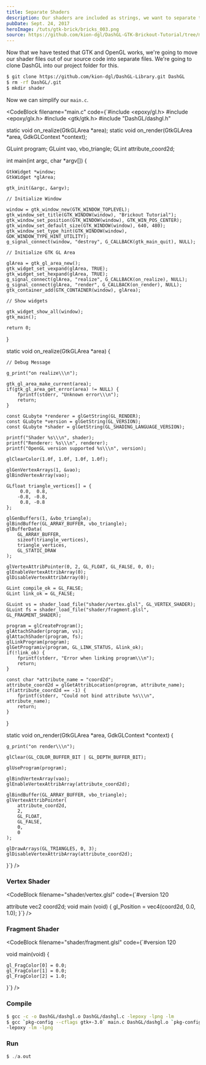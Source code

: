 ```yaml
---
title: Separate Shaders
description: Our shaders are included as strings, we want to separate them into files
pubDate: Sept. 24, 2017
heroImage: /tuts/gtk-brick/bricks_003.png
source: https://github.com/kion-dgl/DashGL-GTK-Brickout-Tutorial/tree/master/03_Separate_Shaders
---
```



Now that we have tested that GTK and OpenGL works, we're going to move our shader files out of our source code into separate files. We're going to clone DashGL into our project folder for this. 

```bash
$ git clone https://github.com/kion-dgl/DashGL-Library.git DashGL
$ rm -rf DashGL/.git
$ mkdir shader
```

Now we can simplify our `main.c`.

<CodeBlock
	filename="main.c"
	code={`#include <epoxy/gl.h>
#include <epoxy/glx.h>
#include <gtk/gtk.h>
#include "DashGL/dashgl.h"

static void on_realize(GtkGLArea *area);
static void on_render(GtkGLArea *area, GdkGLContext *context);

GLuint program;
GLuint vao, vbo_triangle;
GLint attribute_coord2d;

int main(int argc, char *argv[]) {

	GtkWidget *window;
	GtkWidget *glArea;

	gtk_init(&argc, &argv);

	// Initialize Window

	window = gtk_window_new(GTK_WINDOW_TOPLEVEL);
	gtk_window_set_title(GTK_WINDOW(window), "Brickout Tutorial");
	gtk_window_set_position(GTK_WINDOW(window), GTK_WIN_POS_CENTER);
	gtk_window_set_default_size(GTK_WINDOW(window), 640, 480);
	gtk_window_set_type_hint(GTK_WINDOW(window), GDK_WINDOW_TYPE_HINT_UTILITY);
	g_signal_connect(window, "destroy", G_CALLBACK(gtk_main_quit), NULL);

	// Initialize GTK GL Area

	glArea = gtk_gl_area_new();
	gtk_widget_set_vexpand(glArea, TRUE);
	gtk_widget_set_hexpand(glArea, TRUE);
	g_signal_connect(glArea, "realize", G_CALLBACK(on_realize), NULL);
	g_signal_connect(glArea, "render", G_CALLBACK(on_render), NULL);
	gtk_container_add(GTK_CONTAINER(window), glArea);

	// Show widgets

	gtk_widget_show_all(window);
	gtk_main();

	return 0;

}

static void on_realize(GtkGLArea *area) {

	// Debug Message

	g_print("on realize\\\n");

	gtk_gl_area_make_current(area);
	if(gtk_gl_area_get_error(area) != NULL) {
		fprintf(stderr, "Unknown error\\\n");
		return;
	}

	const GLubyte *renderer = glGetString(GL_RENDER);
	const GLubyte *version = glGetString(GL_VERSION);
	const GLubyte *shader = glGetString(GL_SHADING_LANGUAGE_VERSION);

	printf("Shader %s\\\n", shader);
	printf("Renderer: %s\\\n", renderer);
	printf("OpenGL version supported %s\\\n", version);

	glClearColor(1.0f, 1.0f, 1.0f, 1.0f);

	glGenVertexArrays(1, &vao);
	glBindVertexArray(vao);

	GLfloat triangle_vertices[] = {
		 0.0,  0.8,
		-0.8, -0.8,
		 0.8, -0.8
	};
	
	glGenBuffers(1, &vbo_triangle);
	glBindBuffer(GL_ARRAY_BUFFER, vbo_triangle);
	glBufferData(
		GL_ARRAY_BUFFER,
		sizeof(triangle_vertices),
		triangle_vertices,
		GL_STATIC_DRAW
	);

	glVertexAttribPointer(0, 2, GL_FLOAT, GL_FALSE, 0, 0);
	glEnableVertexAttribArray(0);
	glDisableVertexAttribArray(0);
	
	GLint compile_ok = GL_FALSE;
	GLint link_ok = GL_FALSE;
	
	GLuint vs = shader_load_file("shader/vertex.glsl", GL_VERTEX_SHADER);
	GLuint fs = shader_load_file("shader/fragment.glsl", GL_FRAGMENT_SHADER);
	
	program = glCreateProgram();
	glAttachShader(program, vs);
	glAttachShader(program, fs);
	glLinkProgram(program);
	glGetProgramiv(program, GL_LINK_STATUS, &link_ok);
	if(!link_ok) {
		fprintf(stderr, "Error when linking program\\\n");
		return;
	}

	const char *attribute_name = "coord2d";
	attribute_coord2d = glGetAttribLocation(program, attribute_name);
	if(attribute_coord2d == -1) {
		fprintf(stderr, "Could not bind attribute %s\\\n", attribute_name);
		return;
	}
}

static void on_render(GtkGLArea *area, GdkGLContext *context) {

	g_print("on render\\\n");

	glClear(GL_COLOR_BUFFER_BIT | GL_DEPTH_BUFFER_BIT);

	glUseProgram(program);

	glBindVertexArray(vao);
	glEnableVertexAttribArray(attribute_coord2d);

	glBindBuffer(GL_ARRAY_BUFFER, vbo_triangle);
	glVertexAttribPointer(
		attribute_coord2d,
		2,
		GL_FLOAT,
		GL_FALSE,
		0,
		0
	);

	glDrawArrays(GL_TRIANGLES, 0, 3);
	glDisableVertexAttribArray(attribute_coord2d);

}`}
/>


### Vertex Shader

<CodeBlock
	filename="shader/vertex.glsl"
	code={`#version 120

attribute vec2 coord2d;
void main (void) {
	gl_Position = vec4(coord2d, 0.0, 1.0);
}`} 
/>

### Fragment Shader

<CodeBlock
	filename="shader/fragment.glsl"
	code={`#version 120

void main(void) {
	
	gl_FragColor[0] = 0.0;
	gl_FragColor[1] = 0.0;
	gl_FragColor[2] = 1.0;

}`} 
/>


### Compile

```bash
$ gcc -c -o DashGL/dashgl.o DashGL/dashgl.c -lepoxy -lpng -lm
$ gcc `pkg-config --cflags gtk+-3.0` main.c DashGL/dashgl.o `pkg-config --libs gtk+-3.0` \
-lepoxy -lm -lpng
```

### Run

```c
$ ./a.out
```
